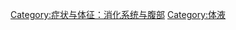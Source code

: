 {{Commonscat|Vomiting}}

[[Category:症状与体征：消化系统与腹部|Category:症状与体征：消化系统与腹部]]
[[Category:体液|Category:体液]]